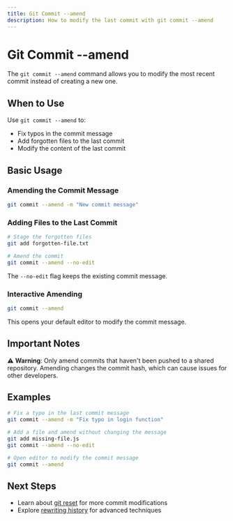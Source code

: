 ```yaml
---
title: Git Commit --amend
description: How to modify the last commit with git commit --amend
---
```


# Git Commit --amend

The `git commit --amend` command allows you to modify the most recent commit instead of creating a new one.

## When to Use

Use `git commit --amend` to:
- Fix typos in the commit message
- Add forgotten files to the last commit
- Modify the content of the last commit

## Basic Usage

### Amending the Commit Message

```bash
git commit --amend -m "New commit message"
```

### Adding Files to the Last Commit

```bash
# Stage the forgotten files
git add forgotten-file.txt

# Amend the commit
git commit --amend --no-edit
```

The `--no-edit` flag keeps the existing commit message.

### Interactive Amending

```bash
git commit --amend
```

This opens your default editor to modify the commit message.

## Important Notes

⚠️ **Warning**: Only amend commits that haven't been pushed to a shared repository. Amending changes the commit hash, which can cause issues for other developers.

## Examples

```bash
# Fix a typo in the last commit message
git commit --amend -m "Fix typo in login function"

# Add a file and amend without changing the message
git add missing-file.js
git commit --amend --no-edit

# Open editor to modify the commit message
git commit --amend
```

## Next Steps

- Learn about [git reset](/docs/2-git-basics/commands/git-reset) for more commit modifications
- Explore [rewriting history](/docs/4-git-advanced/rewriting-history) for advanced techniques
